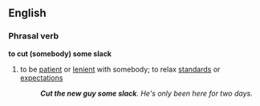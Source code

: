 ==English==

===Phrasal verb===
'''to cut (somebody) some slack'''
#{{idiom}} to be [[patient]] or [[lenient]] with somebody; to relax [[standard]]s or [[expectation]]s
#:'''''Cut the new guy some slack'''.  He's only been here for two days.''